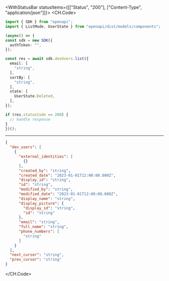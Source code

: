 

<WithStatusBar statusItems={[["Status", "200"], ["Content-Type", "application/json"]]}>
  <CH.Code>
  ```typescript List.ts
  import { SDK } from "openapi";
import { ListMode, UserState } from "openapi/dist/models/components";

(async() => {
  const sdk = new SDK({
    authToken: "",
  });

  const res = await sdk.devUsers.list({
    email: [
      "string",
    ],
    sortBy: [
      "string",
    ],
    state: [
      UserState.Deleted,
    ],
  });

  if (res.statusCode == 200) {
    // handle response
  }
})();
  ```
  ---

  ```json Example Response
  {
    "dev_users": [
      {
        "external_identities": [
          {}
        ],
        "created_by": "string",
        "created_date": "2023-01-01T12:00:00.000Z",
        "display_id": "string",
        "id": "string",
        "modified_by": "string",
        "modified_date": "2023-01-01T12:00:00.000Z",
        "display_name": "string",
        "display_picture": {
          "display_id": "string",
          "id": "string"
        },
        "email": "string",
        "full_name": "string",
        "phone_numbers": [
          "string"
        ]
      }
    ],
    "next_cursor": "string",
    "prev_cursor": "string"
  }
  ```
  </CH.Code>
</WithStatusBar>
